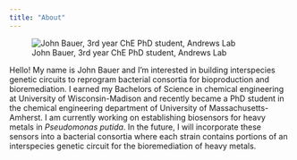 ```yaml
---
title: "About"
---
```


![John Bauer, 3rd year ChE PhD student, Andrews Lab](UCard.jpg)

Hello! My name is John Bauer and I'm interested in building interspecies genetic circuits to reprogram bacterial consortia for bioproduction and bioremediation. I earned my Bachelors of Science in chemical engineering at University of Wisconsin-Madison and recently became a PhD student in the chemical engineering department of University of Massachusetts-Amherst. I am currently working on establishing biosensors for heavy metals in *Pseudomonas putida*. In the future, I will incorporate these sensors into a bacterial consortia where each strain contains portions of an interspecies genetic circuit for the bioremediation of heavy metals.
